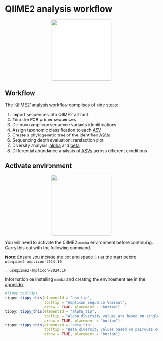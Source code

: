 # QIIME2 analysis workflow {#q2workflow}
<center>
![](figures/workflow.png){style="width:200px; background: white; border-radius:5px"}
</center>

## Workflow

The 'QIIME2' analysis workflow comprises of nine steps:

1. Import sequences into QIIME2 artifact
2. Trim the PCR primer sequences
3. De-novo amplicon sequence variants identifications
4. Assign taxonomic classification to each <u id='asv_tip'>ASV</u>
5. Create a phylogenetic tree of the identified <u id='asv_tip'>ASVs</u>
6. Sequencing depth evaluation: rarefaction plot
7. Diversity analysis: <u id='alpha_tip'>alpha</u> and <u id='beta_tip'>beta</u>
8. Differential abundance analysis of <u id='asv_tip'>ASVs</u> across different conditions

## Activate environment
<center>
![](figures/mamba_logo.png){style="width:200px; border-radius:5px"}
</center>

You will need to activate the QIIME2 `mamba` environment before continuing. Carry this out with the following command.

__Note__: Ensure you include the dot and space (`. `) at the start before `useqiime2-amplicon-2024.10`

```bash
. useqiime2-amplicon-2024.10
```

Information on installing `mamba` and creating the environment are in the [appendix](#mamba_install)

```r
#Tippy tooltips
tippy::tippy_this(elementId = "asv_tip", 
                  tooltip = "Amplicon Sequence Variant",
                  arrow = TRUE, placement = "bottom")
tippy::tippy_this(elementId = "alpha_tip", 
                  tooltip = "Alpha diversity values are based on single samples",
                  arrow = TRUE, placement = "bottom")
tippy::tippy_this(elementId = "beta_tip", 
                  tooltip = "Beta diversity values based on pairwise comparisons",
                  arrow = TRUE, placement = "bottom")
```